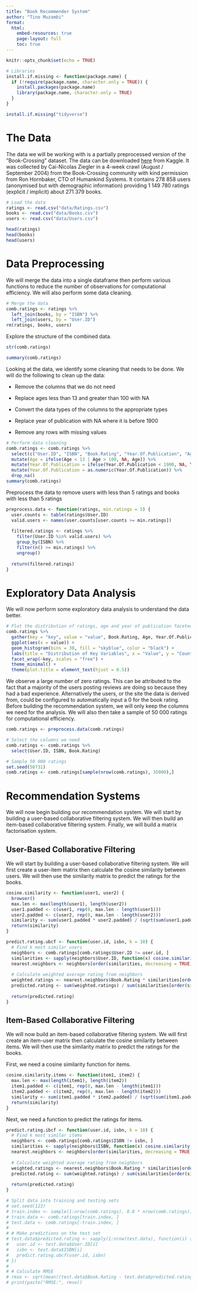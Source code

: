 ```yaml
---
title: "Book Recommender System"
author: "Tino Muzambi"
format: 
  html:
    embed-resources: true
    page-layout: full
    toc: true
---
```


```r
knitr::opts_chunk$set(echo = TRUE)
```

```r
# Libraries
install.if.missing <- function(package.name) {
  if (!require(package.name, character.only = TRUE)) {
    install.packages(package.name)
    library(package.name, character.only = TRUE)
  }
}

install.if.missing("tidyverse")
```

# The Data

The data we will be working with is a partially preprocessed version of the ”Book-Crossing” dataset. The data can be downloaded [here](https://www.kaggle.com/datasets/arashnic/book-recommendation-dataset/) from Kaggle. It was collected by Cai-Nicolas Ziegler in a 4-week crawl (August / September 2004) from the Book-Crossing community with kind permission from Ron Hornbaker, CTO of Humankind Systems. It contains 278 858 users (anonymised but with demographic information) providing 1 149 780 ratings (explicit / implicit) about 271 379 books.

```r
# Load the data
ratings <- read.csv("data/Ratings.csv")
books <- read.csv("data/Books.csv")
users <- read.csv("data/Users.csv")

head(ratings)
head(books)
head(users)
```

# Data Preprocessing

We will merge the data into a single dataframe then perform various functions to reduce the number of observations for computational efficiency. We will also perform some data cleaning.
```r
# Merge the data
comb.ratings <- ratings %>% 
  left_join(books, by = "ISBN") %>% 
  left_join(users, by = "User.ID")
rm(ratings, books, users)
```

Explore the structure of the combined data.

```r
str(comb.ratings)

summary(comb.ratings)
```

Looking at the data, we identify some cleaning that needs to be done. We will do the following to clean up the data:

-   Remove the columns that we do not need

-   Replace ages less than 13 and greater than 100 with NA

-   Convert the data types of the columns to the appropriate types

-   Replace year of publication with NA where it is before 1900

-   Remove any rows with missing values

```r
# Perform data cleaning
comb.ratings <- comb.ratings %>% 
  select(c("User.ID", "ISBN", "Book.Rating", "Year.Of.Publication", "Age")) %>% 
  mutate(Age = ifelse(Age < 13 | Age > 100, NA, Age)) %>% 
  mutate(Year.Of.Publication = ifelse(Year.Of.Publication < 1900, NA, Year.Of.Publication)) %>% 
  mutate(Year.Of.Publication = as.numeric(Year.Of.Publication)) %>% 
  drop_na()
summary(comb.ratings)
```

Preprocess the data to remove users with less than 5 ratings and books with less than 5 ratings
```r
preprocess.data <- function(ratings, min.ratings = 5) {
  user.counts <- table(ratings$User.ID)
  valid.users <- names(user.counts[user.counts >= min.ratings])
  
  filtered.ratings <- ratings %>%
    filter(User.ID %in% valid.users) %>%
    group_by(ISBN) %>%
    filter(n() >= min.ratings) %>%
    ungroup()
  
  return(filtered.ratings)
}
```

# Exploratory Data Analysis
We will now perform some exploratory data analysis to understand the data better.

```r
# Plot the distribution of ratings, age and year of publication faceted
comb.ratings %>% 
  gather(key = "key", value = "value", Book.Rating, Age, Year.Of.Publication) %>% 
  ggplot(aes(x = value)) +
  geom_histogram(bins = 30, fill = "skyblue", color = "black") +
  labs(title = "Distribution of Key Variables", x = "Value", y = "Count") +
  facet_wrap(~key, scales = "free") +
  theme_minimal() + 
  theme(plot.title = element_text(hjust = 0.5))
```
We observe a large number of zero ratings. This can be attributed to the fact that a majority of the users posting reviews are doing so because they had a bad experience. Alternatively the users, or the site the data is derived from, could be configured to automatically input a 0 for the book rating. Before building the recommendation system, we will only keep the columns we need for the analysis. We will also then take a sample of 50 000 ratings for computational efficiency.
```r
comb.ratings <- preprocess.data(comb.ratings)

# Select the columns we need
comb.ratings <- comb.ratings %>% 
  select(User.ID, ISBN, Book.Rating)

# Sample 50 000 ratings
set.seed(50731)
comb.ratings <- comb.ratings[sample(nrow(comb.ratings), 35000),]
```

# Recommendation Systems
We will now begin building our recommendation system. We will start by building a user-based collaborative filtering system. We will then build an item-based collaborative filtering system. Finally, we will build a matrix factorisation system.

## User-Based Collaborative Filtering
We will start by building a user-based collaborative filtering system. We will first create a user-item matrix then calculate the cosine similarity between users. We will then use the similarity matrix to predict the ratings for the books.
```r
cosine.similarity <- function(user1, user2) {
  browser()
  max.len <- max(length(user1), length(user2))
  user1.padded <- c(user1, rep(0, max.len - length(user1)))
  user2.padded <- c(user2, rep(0, max.len - length(user2)))
  similarity <- sum(user1.padded * user2.padded) / (sqrt(sum(user1.padded^2)) * sqrt(sum(user2.padded^2)))
  return(similarity)
}
```

```r
predict.rating.ubcf <- function(user.id, isbn, k = 10) {
  # Find k most similar users
  neighbors <- comb.ratings[comb.ratings$User.ID != user.id, ]
  similarities <- sapply(neighbors$User.ID, function(x) cosine.similarity(user.id, x))
  nearest.neighbors <- neighbors[order(similarities, decreasing = TRUE)[1:k], ]
  
  # Calculate weighted average rating from neighbors
  weighted.ratings <- nearest.neighbors$Book.Rating * similarities[order(similarities, decreasing = TRUE)[1:k]]
  predicted.rating <- sum(weighted.ratings) / sum(similarities[order(similarities, decreasing = TRUE)[1:k]])
  
  return(predicted.rating)
}
```

## Item-Based Collaborative Filtering
We will now build an item-based collaborative filtering system. We will first create an item-user matrix then calculate the cosine similarity between items. We will then use the similarity matrix to predict the ratings for the books.

First, we need a cosine similarity function for items.
```r
cosine.similarity.items <- function(item1, item2) {
  max.len <- max(length(item1), length(item2))
  item1.padded <- c(item1, rep(0, max.len - length(item1)))
  item2.padded <- c(item2, rep(0, max.len - length(item2)))
  similarity <- sum(item1.padded * item2.padded) / (sqrt(sum(item1.padded^2)) * sqrt(sum(item2.padded^2)))
  return(similarity)
}
```

Next, we need a function to predict the ratings for items.
```r
predict.rating.ibcf <- function(user.id, isbn, k = 10) {
  # Find k most similar items
  neighbors <- comb.ratings[comb.ratings$ISBN != isbn, ]
  similarities <- sapply(neighbors$ISBN, function(x) cosine.similarity.items(comb.ratings[comb.ratings$ISBN == isbn, ]$Book.Rating, comb.ratings[comb.ratings$ISBN == x, ]$Book.Rating))
  nearest.neighbors <- neighbors[order(similarities, decreasing = TRUE)[1:k], ]
  
  # Calculate weighted average rating from neighbors
  weighted.ratings <- nearest.neighbors$Book.Rating * similarities[order(similarities, decreasing = TRUE)[1:k]]
  predicted.rating <- sum(weighted.ratings) / sum(similarities[order(similarities, decreasing = TRUE)[1:k]])
  
  return(predicted.rating)
}
```


```r
# Split data into training and testing sets
# set.seed(123)
# train.index <- sample(1:nrow(comb.ratings), 0.8 * nrow(comb.ratings))
# train.data <- comb.ratings[train.index, ]
# test.data <- comb.ratings[-train.index, ]
# 
# # Make predictions on the test set
# test.data$predicted.rating <- sapply(1:nrow(test.data), function(i) {
#   user.id <- test.data$User.ID[i]
#   isbn <- test.data$ISBN[i]
#   predict.rating.ubcf(user.id, isbn)
# })
# 
# # Calculate RMSE
# rmse <- sqrt(mean((test.data$Book.Rating - test.data$predicted.rating)^2))
# print(paste("RMSE:", rmse))
```
